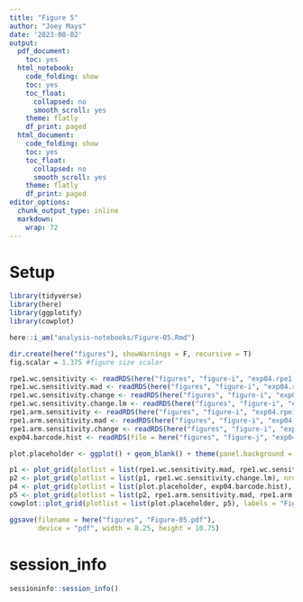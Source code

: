 ```yaml
---
title: "Figure 5"
author: "Joey Mays"
date: '2023-08-02'
output:
  pdf_document:
    toc: yes
  html_notebook:
    code_folding: show
    toc: yes
    toc_float:
      collapsed: no
      smooth_scroll: yes
    theme: flatly
    df_print: paged
  html_document:
    code_folding: show
    toc: yes
    toc_float:
      collapsed: no
      smooth_scroll: yes
    theme: flatly
    df_print: paged
editor_options:
  chunk_output_type: inline
  markdown:
    wrap: 72
---
```


# Setup

```r
library(tidyverse)
library(here)
library(ggplotify)
library(cowplot)
```

```r
here::i_am("analysis-notebooks/Figure-05.Rmd")
```

```r
dir.create(here("figures"), showWarnings = F, recursive = T)
fig.scalar = 1.375 #figure size scalar
```

```r
rpe1.wc.sensitivity <- readRDS(here("figures", "figure-i", "exp04.rpe1.sensitivity.wc.RDS"))
rpe1.wc.sensitivity.mad <- readRDS(here("figures", "figure-i", "exp04.rpe1.sensitivity.wc.mad.RDS"))
rpe1.wc.sensitivity.change <- readRDS(here("figures", "figure-i", "exp04.rpe1.sensitivity.wc.change.RDS"))
rpe1.wc.sensitivity.change.lm <- readRDS(here("figures", "figure-i", "exp04.rpe1.sensitivity.wc.change.regression.RDS"))
rpe1.arm.sensitivity <- readRDS(here("figures", "figure-i", "exp04.rpe1.accuracy.arm.RDS"))
rpe1.arm.sensitivity.mad <- readRDS(here("figures", "figure-i", "exp04.rpe1.sensitivity.arm.mad.RDS"))
rpe1.arm.sensitivity.change <- readRDS(here("figures", "figure-i", "exp04.rpe1.sensitivity.arm.change.RDS"))
exp04.barcode.hist <- readRDS(file = here("figures", "figure-j", "exp04.barcode.hist.RDS"))
```

```r
plot.placeholder <- ggplot() + geom_blank() + theme(panel.background = element_blank())
```

```r
p1 <- plot_grid(plotlist = list(rpe1.wc.sensitivity.mad, rpe1.wc.sensitivity.change), nrow = 2, rel_heights = c(1,0.75), labels = c("A.", "B."), align = "v", axis = "lr", scale = 0.95, label_size = 12) 
p2 <- plot_grid(plotlist = list(p1, rpe1.wc.sensitivity.change.lm), nrow = 1, rel_widths = c(1,0.7), labels = c("", "C."), scale = c(1, 0.95), label_size = 12) 
p4 <- plot_grid(plotlist = list(plot.placeholder, exp04.barcode.hist), labels = c("F.", "G."), ncol = 2, scale = 0.95, label_size = 12)
p5 <- plot_grid(plotlist = list(p2, rpe1.arm.sensitivity.mad, rpe1.arm.sensitivity.change, p4, plot.placeholder), ncol = 1, rel_heights = c(1.5, 0.75, 0.75, 1.5, 1.5), labels = c("", "D.", "E.", ""), scale = c(1, 0.95, 0.95, 1, 1), label_size = 12)
cowplot::plot_grid(plotlist = list(plot.placeholder, p5), labels = "Figure 5", label_size = 12, ncol = 1, rel_heights = c(1,40), hjust = -0.05)
```


```r
ggsave(filename = here("figures", "Figure-05.pdf"), 
       device = "pdf", width = 8.25, height = 10.75)
```

# session_info

```r
sessioninfo::session_info()
```


